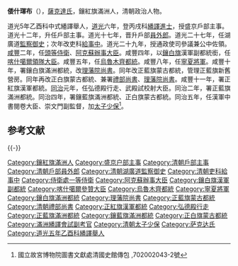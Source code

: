 '''倭什琿布'''（{{bd|1797年||1866年|catIdx=}}），[[薩克達氏|薩克達氏]]，鑲紅旗滿洲人，清朝政治人物。

道光5年乙酉科中式繙譯舉人，[[道光|道光]]六年，登丙戌科[[繙譯進士|繙譯進士]]，授盛京戶部主事。道光十二年，升任戶部主事。道光十七年，晋升戶部[[員外郎|員外郎]]。道光二十七年，任湖廣道[[監察御史|監察御史]]；次年改吏科[[給事中|給事中]]。道光二十九年，授通政使司參議兼公中佐領。[[咸豐|咸豐]]二年，任[[頭等侍衛|頭等侍衛]]、[[阿克蘇辦事大臣|阿克蘇辦事大臣]]。咸豐四年，以[[鑲白旗|鑲白旗]]漢軍副都統銜，任[[喀什噶爾領隊大臣|喀什噶爾領隊大臣]]。咸豐五年，任[[烏魯木齊都統|烏魯木齊都統]]。咸豐八年，任[[寧夏將軍|寧夏將軍]]。咸豐十年，署鑲白旗滿洲都統，改[[理藩院尚書|理藩院尚書]]。同年改正藍旗蒙古都統，管理正藍旗新舊營房。同年再改正白旗蒙古都統、兼署[[禮部尚書|禮部尚書]]、[[理藩院尚書|理藩院尚書]]。咸豐十一年，署正紅旗漢軍都統。[[同治|同治]]元年，任弘德殿行走、武殿試校射大臣。同治二年，署正藍旗滿洲都統。同治四年，署鑲藍旗滿洲都統、正白旗蒙古都統。同治五年，任漢軍中書閱卷大臣、崇文門副監督，加[[太子少保|太子少保]]<ref>國立故宮博物院圖書文獻處清國史館傳包 ,702002043-2號</ref>。

==参考文献==
{{reflist}}
{{道光六年丙戌科繙譯進士金榜}}
{{-}}
{{start box}}
{{s-off}}
{{succession box|[[宗室綿森|宗室綿森]]|[[全慶|全慶]]|[[清朝禮部尚書列表|清朝禮部滿尚書]]|<small>咸豐十年六月乙亥 - 同治五年十二月壬子</small><br /><small>1860年7月30日 - 1867年2月1日</small>}}
{{end box}}
{{清朝官员小作品}}
[[Category:鑲紅旗滿洲人|Category:鑲紅旗滿洲人]]
[[Category:盛京户部主事|Category:盛京户部主事]]
[[Category:清朝戶部主事|Category:清朝戶部主事]]
[[Category:清朝戶部員外郎|Category:清朝戶部員外郎]]
[[Category:清朝湖廣道監察御史|Category:清朝湖廣道監察御史]]
[[Category:清朝吏科給事中|Category:清朝吏科給事中]]
[[Category:侍衛處一等侍衛|Category:侍衛處一等侍衛]]
[[Category:阿克蘇辦事大臣|Category:阿克蘇辦事大臣]]
[[Category:鑲白旗漢軍副都統|Category:鑲白旗漢軍副都統]]
[[Category:喀什噶爾參贊大臣|Category:喀什噶爾參贊大臣]]
[[Category:烏魯木齊都統|Category:烏魯木齊都統]]
[[Category:寧夏將軍|Category:寧夏將軍]]
[[Category:鑲白旗滿洲都統|Category:鑲白旗滿洲都統]]
[[Category:理藩院尚書|Category:理藩院尚書]]
[[Category:正藍旗蒙古都統|Category:正藍旗蒙古都統]]
[[Category:清朝禮部尚書|Category:清朝禮部尚書]]
[[Category:正紅旗漢軍都統|Category:正紅旗漢軍都統]]
[[Category:弘德殿行走|Category:弘德殿行走]]
[[Category:正藍旗滿洲都統|Category:正藍旗滿洲都統]]
[[Category:鑲藍旗滿洲都統|Category:鑲藍旗滿洲都統]]
[[Category:正白旗蒙古都統|Category:正白旗蒙古都統]]
[[Category:滿洲繙譯會試副考官|Category:滿洲繙譯會試副考官]]
[[Category:清朝太子少保|Category:清朝太子少保]]
[[Category:萨克达氏|Category:萨克达氏]]
[[Category:道光五年乙酉科繙譯舉人|Category:道光五年乙酉科繙譯舉人]]